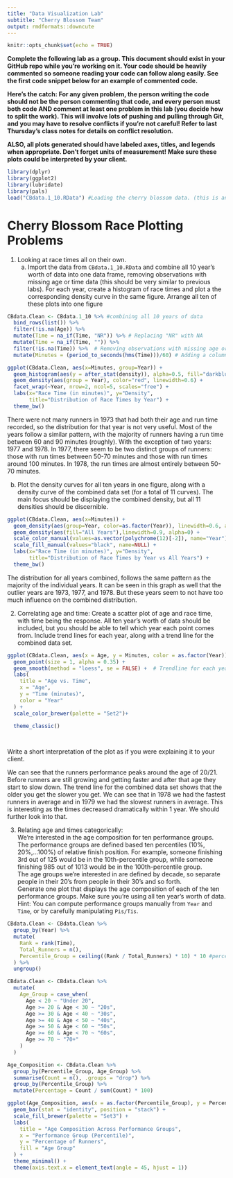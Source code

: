 ```yaml
---
title: "Data Visualization Lab"
subtitle: "Cherry Blossom Team"
output: rmdformats::downcute
---
```

  
```r
knitr::opts_chunk$set(echo = TRUE)
```

**Complete the following lab as a group. This document should exist in your GitHub repo while you're working on it. Your code should be heavily commented so someone reading your code can follow along easily. See the first code snippet below for an example of commented code.**

**Here's the catch: For any given problem, the person writing the code should not be the person commenting that code, and every person must both code AND comment at least one problem in this lab (you decide how to split the work). This will involve lots of pushing and pulling through Git, and you may have to resolve conflicts if you're not careful! Refer to last Thursday's class notes for details on conflict resolution.**

**ALSO, all plots generated should have labeled axes, titles, and legends when appropriate. Don't forget units of measurement! Make sure these plots could be interpreted by your client.**


```r
library(dplyr)
library(ggplot2)
library(lubridate)
library(pals)
load("CBdata.1_10.RData") #Loading the cherry blossom data. (this is an example of a properly commented line of code)
```
# Cherry Blossom Race Plotting Problems

1) Looking at race times all on their own.
    a) Import the data from `CBdata.1_10.RData` and combine all 10 year's worth of data into one data frame, removing observations with missing age or time data (this should be very similar to previous labs). For each year, create a histogram of race times and plot a the corresponding density curve in the same figure. Arrange all ten of these plots into one figure 
    
```r
CBdata.Clean <- CBdata.1_10 %>% #combining all 10 years of data
  bind_rows(list()) %>% 
  filter(!is.na(Age)) %>%
  mutate(Time = na_if(Time, "NR")) %>% # Replacing "NR" with NA
  mutate(Time = na_if(Time, "")) %>%
  filter(!is.na(Time)) %>%  # Removing observations with missing age or time data
  mutate(Minutes = (period_to_seconds(hms(Time)))/60) # Adding a column for time in minutes

ggplot(CBdata.Clean, aes(x=Minutes, group=Year)) +
  geom_histogram(aes(y = after_stat(density)), alpha=0.5, fill="darkblue") +
  geom_density(aes(group = Year), color="red", linewidth=0.6) +
  facet_wrap(~Year, nrow=2, ncol=5, scales="free") +
  labs(x="Race Time (in minutes)", y="Density", 
       title="Distribution of Race Times by Year") +
  theme_bw()
```

There were not many runners in 1973 that had both their age and run time recorded, so the distribution for that year is not very useful. Most of the years follow a similar pattern, with the majority of runners having a run time between 60 and 90 minutes (roughly). With the exception of two years: 1977 and 1978. In 1977, there seem to be two distinct groups of runners: those with run times between 50-70 minutes and those with run times around 100 minutes. In 1978, the run times are almost entirely between 50-70 minutes. 
    
b) Plot the density curves for all ten years in one figure, along with a density curve of the combined data set (for a total of 11 curves). The main focus should be displaying the combined density, but all 11 densities should be discernible.

```r
ggplot(CBdata.Clean, aes(x=Minutes)) +
  geom_density(aes(group=Year, color=as.factor(Year)), linewidth=0.6, alpha=0) +
  geom_density(aes(fill="All Years"),linewidth=0.9, alpha=0) +
  scale_color_manual(values=as.vector(polychrome(12)[-2]), name="Year") +
  scale_fill_manual(values="black", name=NULL) +
  labs(x="Race Time (in minutes)", y="Density", 
       title="Distribution of Race Times by Year vs All Years") +
  theme_bw()
```

The distribution for all years combined, follows the same pattern as the majority of the individual years. It can be seen in this graph as well that the outlier years are 1973, 1977, and 1978. But these years seem to not have too much influence on the combined distribution.
  
2) Correlating age and time: Create a scatter plot of age and race time, with time being the response. All ten year's worth of data should be included, but you should be able to tell which year each point comes from. Include trend lines for each year, along with a trend line for the combined data set.

```r

ggplot(CBdata.Clean, aes(x = Age, y = Minutes, color = as.factor(Year))) +
  geom_point(size = 1, alpha = 0.35) +
  geom_smooth(method = "loess", se = FALSE) +  # Trendline for each year
  labs(
    title = "Age vs. Time",
    x = "Age",
    y = "Time (minutes)",
    color = "Year"
  ) +
  scale_color_brewer(palette = "Set2")+
  
  theme_classic()




```


Write a short interpretation of the plot as if you were explaining it to your client.

We can see that the runners performance peaks around the age of 20/21. Before runners are still growing and getting faster and after that age they start to slow down. The trend line for the combined data set shows that the older you get the slower you get.
We can see that in 1978 we had the fastest runners in average and in 1979 we had the slowest runners in average. This is interesting as the times decreased dramatically within 1 year. We should further look into that.
  
  
3) Relating age and times categorically:  
We're interested in the age composition for ten performance groups. The performance groups are defined based ten percentiles (10%, 20%,...100%) of relative finish position. For example, someone finishing 3rd out of 125 would be in the 10th-percentile group, while someone finishing 985 out of 1013 would be in the 100th-percentile group.  
The age groups we're interested in are defined by decade, so separate people in their 20's from people in their 30's and so forth.  
Generate one plot that displays the age composition of each of the ten performance groups. Make sure you're using all ten year's worth of data.  
Hint: You can compute performance groups manually from `Year` and `Time`, or by carefully manipulating `Pis/Tis`.


```r

CBdata.Clean <- CBdata.Clean %>%
  group_by(Year) %>%
  mutate(
    Rank = rank(Time), 
    Total_Runners = n(), 
    Percentile_Group = ceiling((Rank / Total_Runners) * 10) * 10 #percentiles (10%, 20%, etc.)
  ) %>%
  ungroup()

CBdata.Clean <- CBdata.Clean %>%
  mutate(
    Age_Group = case_when(
      Age < 20 ~ "Under 20",
      Age >= 20 & Age < 30 ~ "20s",
      Age >= 30 & Age < 40 ~ "30s",
      Age >= 40 & Age < 50 ~ "40s",
      Age >= 50 & Age < 60 ~ "50s",
      Age >= 60 & Age < 70 ~ "60s",
      Age >= 70 ~ "70+"
    )
  )

Age_Composition <- CBdata.Clean %>%
  group_by(Percentile_Group, Age_Group) %>%
  summarise(Count = n(), .groups = "drop") %>%
  group_by(Percentile_Group) %>%
  mutate(Percentage = Count / sum(Count) * 100) 

ggplot(Age_Composition, aes(x = as.factor(Percentile_Group), y = Percentage, fill = Age_Group)) +
  geom_bar(stat = "identity", position = "stack") +
  scale_fill_brewer(palette = "Set3") + 
  labs(
    title = "Age Composition Across Performance Groups",
    x = "Performance Group (Percentile)",
    y = "Percentage of Runners",
    fill = "Age Group"
  ) +
  theme_minimal() +
  theme(axis.text.x = element_text(angle = 45, hjust = 1))
```

